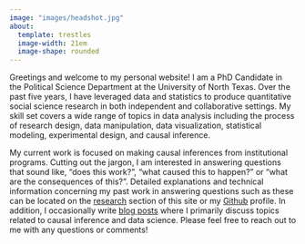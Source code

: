 ```yaml
---
image: "images/headshot.jpg"
about:
  template: trestles
  image-width: 21em
  image-shape: rounded
---
```


Greetings and welcome to my personal website! I am a PhD Candidate in the Political Science Department at the University of North Texas. Over the past five years, I have leveraged data and statistics to produce quantitative social science research in both independent and collaborative settings. My skill set covers a wide range of topics in data analysis including the process of research design, data manipulation, data visualization, statistical modeling, experimental design, and causal inference.

:::a
My current work is focused on making causal inferences from institutional programs. Cutting out the jargon, I am interested in answering questions that sound like, "does this work?", "what caused this to happen?" or "what are the consequences of this?". Detailed explanations and technical information concerning my past work in answering questions such as these can be located on the [research](research/index.qmd) section of this site or my [Github](https://github.com/Brian-Lookabaugh) profile. In addition, I occasionally write [blog posts](blog/index.qmd) where I primarily discuss topics related to causal inference and data science. Please feel free to reach out to me with any questions or comments! 
:::

